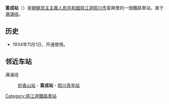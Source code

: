 {{Unreferenced|time=2016-07-23T03:17:55+00:00}}
{{朝鮮半島車站資訊
|公司色 = blue
|文字色 = 
|站名 = 富成站
|圖片 = 
|pxl = 
|圖片說明 =
|前一站 = [[妙香山站|妙香山]]
|前一站距離 = 13.0
|後一站距離 = 6.8
|後一站 = [[熙川青年站|熙川青年]]
|所屬路線 = [[满浦线|满浦线]]
|距離 = 103.2
|起點站 = [[顺川站|顺川]]
|諺文 = 부성역
|朝鮮漢字 = 富成驛
|文觀部式 = 
|馬-賴式 = Pusŏng-yŏk
|副站名 = 
|車站編號 = 
|停站路線數 = 
|所屬公司 = [[朝鮮民主主義人民共和國鐵道省|朝鮮民主主義人民共和國鐵道省]]
|所在地 =[[慈江道|慈江道]][[熙川市|熙川市]]富興里
|車站構造 = 地面车站
|月台配置 = 
|啟用年月日 =1934年11月1日
|廢站年月日 = 
|上下車人次 = 
|統計年度 = 
|轉車 = 
|備註 = 
|全寬備註 = 
}}

'''富成站'''（{{lang-ko|부성역}}）是[[朝鮮民主主義人民共和國|朝鮮民主主義人民共和國]][[慈江道|慈江道]][[熙川市|熙川市]]富興里的一個鐵路車站，属于[[满浦线|满浦线]]。

==历史==
*1934年11月1日，开通使用。

==邻近车站==
满浦线
:[[妙香山站|妙香山站]] - '''富成站''' - [[熙川青年站|熙川青年站]]

{{朝鲜铁路小作品}}

{{满浦线}}

[[Category:慈江道鐵路車站|Category:慈江道鐵路車站]]